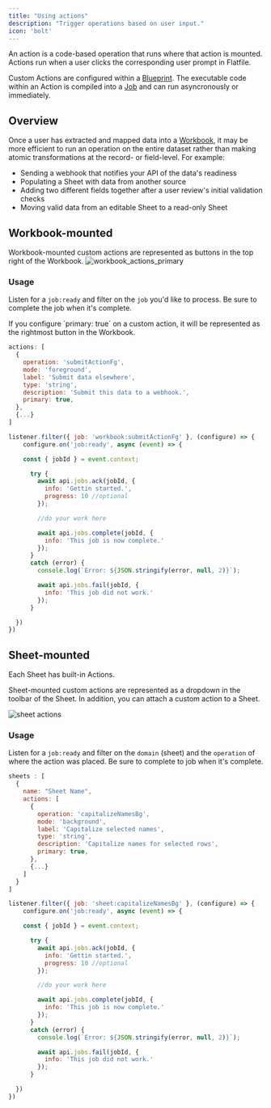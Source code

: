 ```yaml
---
title: "Using actions"
description: "Trigger operations based on user input."
icon: 'bolt'
---
```


An action is a code-based operation that runs where that action is mounted. Actions run when a user clicks the corresponding user prompt in Flatfile.

Custom Actions are configured within a <Tooltip tip="A Data Definition Language...">[Blueprint](../concepts/workbooks#blueprint-object)</Tooltip>. 
The executable code within an Action is compiled into a <Tooltip tip="Large asynchronous work...">[Job](../concepts/jobs)</Tooltip> and can run asyncronously or immediately.

## Overview

Once a user has extracted and mapped data into a <Tooltip tip="Analogous to a database...">[Workbook](../concepts/workbooks)</Tooltip>, it may be more efficient to run an operation on the entire dataset rather than making atomic transformations at the record- or field-level. For example:
* Sending a webhook that notifies your API of the data's readiness
* Populating a Sheet with data from another source
* Adding two different fields together after a user review's initial validation checks
* Moving valid data from an editable Sheet to a read-only Sheet

## Workbook-mounted

Workbook-mounted custom actions are represented as buttons in the top right of the Workbook.
![workbook_actions_primary](https://github.com/FlatFilers/Guides/assets/19697744/c747495a-19e9-4333-88f3-e94239cfe47b)


### Usage

Listen for a `job:ready` and filter on the `job` you'd like to process. Be sure to complete the job when it's complete.

<Info>
  If you configure `primary: true` on a custom action, it will be represented as the rightmost button in the Workbook.
</Info>

<CodeGroup>

```jsx workbook.js
actions: [
  {
    operation: 'submitActionFg',
    mode: 'foreground',
    label: 'Submit data elsewhere',
    type: 'string',
    description: 'Submit this data to a webhook.',
    primary: true,
  },
  {...}
]
```

```jsx listener.js
listener.filter({ job: 'workbook:submitActionFg' }, (configure) => {
    configure.on('job:ready', async (event) => {

    const { jobId } = event.context;

      try {
        await api.jobs.ack(jobId, {
          info: 'Gettin started.',
          progress: 10 //optional
        });

        //do your work here

        await api.jobs.complete(jobId, {
          info: 'This job is now complete.'
        });
      }
      catch (error) {
        console.log(`Error: ${JSON.stringify(error, null, 2)}`);

        await api.jobs.fail(jobId, {
          info: 'This job did not work.'
        });
      }

  })
})
```
</CodeGroup>

## Sheet-mounted

<Info>Each Sheet has built-in Actions.</Info>

Sheet-mounted custom actions are represented as a dropdown in the toolbar of the Sheet. In addition, you can attach a custom action to a Sheet.

![sheet actions](https://github.com/FlatFilers/Guides/assets/19697744/6234794c-1b90-42f2-a3b8-786e0192665e)


### Usage

Listen for a `job:ready` and filter on the `domain` (sheet) and the `operation` of where the action was placed. Be sure to complete to job when it's complete.

<CodeGroup>

```jsx sheet.js
sheets : [
  {
    name: "Sheet Name",
    actions: [
      {
        operation: 'capitalizeNamesBg',
        mode: 'background',
        label: 'Capitalize selected names',
        type: 'string',
        description: 'Capitalize names for selected rows',
        primary: true,
      },
      {...}
    ]
  }
]
```

```jsx listener.js
listener.filter({ job: 'sheet:capitalizeNamesBg' }, (configure) => {
    configure.on('job:ready', async (event) => {

    const { jobId } = event.context;

      try {
        await api.jobs.ack(jobId, {
          info: 'Gettin started.',
          progress: 10 //optional
        });

        //do your work here

        await api.jobs.complete(jobId, {
          info: 'This job is now complete.'
        });
      }
      catch (error) {
        console.log(`Error: ${JSON.stringify(error, null, 2)}`);

        await api.jobs.fail(jobId, {
          info: 'This job did not work.'
        });
      }

  })
})
```

</CodeGroup>
